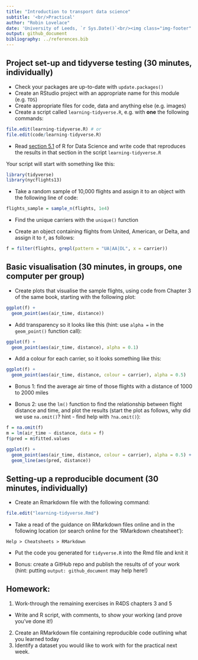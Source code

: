```yaml
---
title: "Introduction to transport data science"
subtitle: '<br/>Practical'
author: "Robin Lovelace"
date: 'University of Leeds, `r Sys.Date()`<br/><img class="img-footer" alt="" src="http://www.stephanehess.me.uk/images/picture3.png">'
output: github_document
bibliography: ../references.bib
---
```


## Project set-up and tidyverse testing (30 minutes, individually)

- Check your packages are up-to-date with `update.packages()`
- Create an RStudio project with an appropriate name for this module (e.g. `TDS`)
- Create appropriate files for code, data and anything else (e.g. images)
- Create a script called `learning-tidyverse.R`, e.g. with **one** the following commands:

```r
file.edit(learning-tidyverse.R) # or
file.edit(code/learning-tidyverse.R)
```

- Read [section 5.1](https://r4ds.had.co.nz/transform.html#filter-rows-with-filter) of R for Data Science and write code that reproduces the results in that section in the script `learning-tidyverse.R`

Your script will start with something like this:

```r
library(tidyverse)
library(nycflights13)
```


- Take a random sample of 10,000 flights and assign it to an object with the following line of code:

```r
flights_sample = sample_n(flights, 1e4)
```

- Find the unique carriers with the `unique()` function

- Create an object containing flights from United, American, or Delta, and assign it to `f`, as follows:

```r
f = filter(flights, grepl(pattern = "UA|AA|DL", x = carrier))
```


## Basic visualisation (30 minutes, in groups, one computer per group)

- Create plots that visualise the sample flights, using code from Chapter 3 of the same book, starting with the following plot:

```r
ggplot(f) +
  geom_point(aes(air_time, distance))
```

- Add transparency so it looks like this (hint: use `alpha =` in the `geom_point()` function call):

```r
ggplot(f) +
  geom_point(aes(air_time, distance), alpha = 0.1)
```

- Add a colour for each carrier, so it looks something like this:

```r
ggplot(f) +
  geom_point(aes(air_time, distance, colour = carrier), alpha = 0.5)
```

- Bonus 1: find the average air time of those flights with a distance of 1000 to 2000 miles

- Bonus 2: use the `lm()` function to find the relationship between flight distance and time, and plot the results (start the plot as follows, why did we use `na.omit()`? hint - find help with `?na.omit()`):

```r
f = na.omit(f)
m = lm(air_time ~ distance, data = f)
f$pred = m$fitted.values
```

```r
ggplot(f) +
  geom_point(aes(air_time, distance, colour = carrier), alpha = 0.5) +
  geom_line(aes(pred, distance))
```

## Setting-up a reproducible document (30 minutes, individually)

- Create an Rmarkdown file with the following command:

```r
file.edit("learning-tidyverse.Rmd")
```

- Take a read of the guidance on RMarkdown files online and in the following location (or search online for the 'RMarkdown cheatsheet'):

```
Help > Cheatsheets > RMarkdown
```

- Put the code you generated for `tidyverse.R` into the Rmd file and knit it

- Bonus: create a GitHub repo and publish the results of of your work (hint: putting `output: github_document` may help here!)

## Homework:

1. Work-through the remaining exercises in R4DS chapters 3 and 5
  - Write and R script, with comments, to show your working (and prove you've done it!)
2. Create an RMarkdown file containing reproducible code outlining what you learned today
3. Identify a dataset you would like to work with for the practical next week.